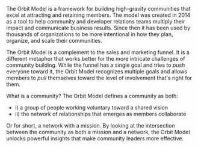 The Orbit Model is a framework for building high-gravity communities that
excel at attracting and retaining members.
The model was created in 2014 as a tool to help community and developer relations teams
multiply their impact and communicate business results.
Since then it has been used by thousands of organizations to be more intentional in
how they plan, organize, and scale their communities.

The Orbit Model is a complement to the sales and marketing funnel.
It is a different metaphor that works better
for the more intricate challenges of community building.
While the funnel has a single
goal and tries to _push_ everyone toward it, the Orbit Model recognizes multiple goals and
allows members to _pull_ themselves toward the level of involvement that's right for them.

What is a community? The Orbit Model defines a community as both:

- i) a group of people working voluntary toward a shared vision
- ii) the network of relationships that emerges as members collaborate

Or for short, a network with a mission.
By looking at the intersection between the community as both a mission and a network, the Orbit
Model unlocks powerful insights that make community leaders more effective.
